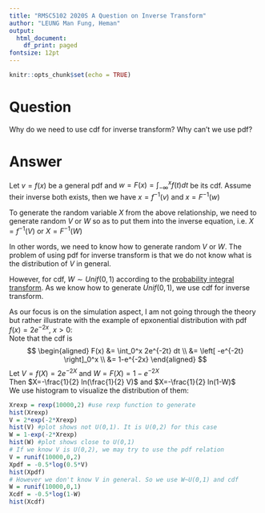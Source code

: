 ```yaml
---
title: "RMSC5102 2020S A Question on Inverse Transform"
author: "LEUNG Man Fung, Heman"
output:
  html_document:
    df_print: paged
fontsize: 12pt
---
```


```r
knitr::opts_chunk$set(echo = TRUE)
```

# Question
Why do we need to use cdf for inverse transform? Why can't we use pdf?

# Answer
Let $v=f(x)$ be a general pdf and $w=F(x)=\int_{-\infty}^{x} f(t) dt$ be its cdf. Assume their inverse both exists, then we have $x=f^{-1}(v)$ and $x=F^{-1}(w)$  

To generate the random variable $X$ from the above relationship, we need to generate random $V$ or $W$ so as to put them into the inverse equation, i.e. $X=f^{-1}(V)$ or $X=F^{-1}(W)$  

In other words, we need to know how to generate random $V$ or $W$. The problem of using pdf for inverse transform is that we do not know what is the distribution of $V$ in general.  

However, for cdf, $W \sim Unif(0,1)$ according to the [probability integral transform](https://en.wikipedia.org/wiki/Probability_integral_transform). As we know how to generate $Unif(0,1)$, we use cdf for inverse transform.  

As our focus is on the simulation aspect, I am not going through the theory but rather illustrate with the example of epxonential distribution with pdf $f(x)=2e^{-2x},\ x>0$:  
Note that the cdf is
$$
\begin{aligned}
F(x) &= \int_0^x 2e^{-2t} dt \\
&= \left[ -e^{-2t} \right]_0^x \\
&= 1-e^{-2x}
\end{aligned}
$$
Let $V=f(X)=2e^{-2X}$ and $W=F(X)=1-e^{-2X}$  
Then $X=-\frac{1}{2} ln(\frac{1}{2} V)$ and $X=-\frac{1}{2} ln(1-W)$  
We use histogram to visualize the distribution of them:
```r
Xrexp = rexp(10000,2) #use rexp function to generate
hist(Xrexp)
V = 2*exp(-2*Xrexp)
hist(V) #plot shows not U(0,1). It is U(0,2) for this case
W = 1-exp(-2*Xrexp)
hist(W) #plot shows close to U(0,1)
# If we know V is U(0,2), we may try to use the pdf relation
V = runif(10000,0,2)
Xpdf = -0.5*log(0.5*V)
hist(Xpdf)
# However we don't know V in general. So we use W~U(0,1) and cdf
W = runif(10000,0,1)
Xcdf = -0.5*log(1-W)
hist(Xcdf)
```